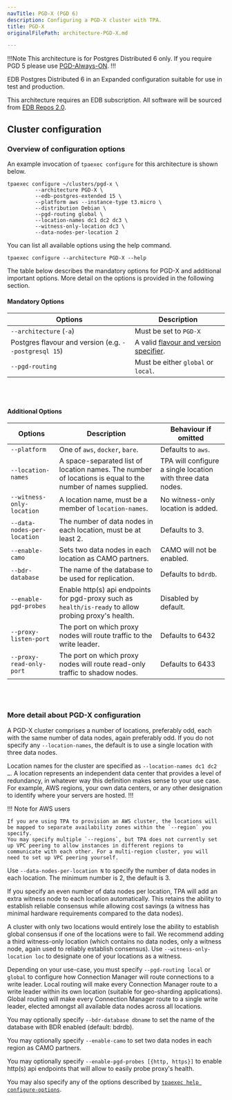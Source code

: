 ```yaml
---
navTitle: PGD-X (PGD 6)
description: Configuring a PGD-X cluster with TPA.
title: PGD-X
originalFilePath: architecture-PGD-X.md

---
```


!!!Note
This architecture is for Postgres Distributed 6 only.
If you require PGD 5 please use [PGD-Always-ON](architecture-PGD-Always-ON/).
!!!

EDB Postgres Distributed 6 in an Expanded configuration
suitable for use in test and production.

This architecture requires an EDB subscription.
All software will be sourced from [EDB Repos 2.0](reference/edb_repositories/).

## Cluster configuration

### Overview of configuration options

An example invocation of `tpaexec configure` for this architecture
is shown below.

```shell
tpaexec configure ~/clusters/pgd-x \
         --architecture PGD-X \
         --edb-postgres-extended 15 \
         --platform aws --instance-type t3.micro \
         --distribution Debian \
         --pgd-routing global \
         --location-names dc1 dc2 dc3 \
         --witness-only-location dc3 \
         --data-nodes-per-location 2
```

You can list all available options using the help command.

```shell
tpaexec configure --architecture PGD-X --help
```

The table below describes the mandatory options for PGD-X
and additional important options.
More detail on the options is provided in the following section.

#### Mandatory Options

| Options                                               | Description                                                                               |
| ----------------------------------------------------- | ----------------------------------------------------------------------------------------- |
| `--architecture` (`-a`)                               | Must be set to `PGD-X`                                                                    |
| Postgres flavour and version (e.g. `--postgresql 15`) | A valid [flavour and version specifier](tpaexec-configure/#postgres-flavour-and-version). |
| `--pgd-routing`                                       | Must be either `global` or `local`.                                                       |

<br/><br/>

#### Additional Options

| Options                     | Description                                                                                                 | Behaviour if omitted                                        |
| --------------------------- | ----------------------------------------------------------------------------------------------------------- | ----------------------------------------------------------- |
| `--platform`                | One of `aws`, `docker`, `bare`.                                                                             | Defaults to `aws`.                                          |
| `--location-names`          | A space-separated list of location names. The number of locations is equal to the number of names supplied. | TPA will configure a single location with three data nodes. |
| `--witness-only-location`   | A location name, must be a member of `location-names`.                                                      | No witness-only location is added.                          |
| `--data-nodes-per-location` | The number of data nodes in each location, must be at least 2.                                              | Defaults to 3.                                              |
| `--enable-camo`             | Sets two data nodes in each location as CAMO partners.                                                      | CAMO will not be enabled.                                   |
| `--bdr-database`            | The name of the database to be used for replication.                                                        | Defaults to `bdrdb`.                                        |
| `--enable-pgd-probes`       | Enable http(s) api endpoints for pgd-proxy such as `health/is-ready` to allow probing proxy's health.       | Disabled by default.                                        |
| `--proxy-listen-port`       | The port on which proxy nodes will route traffic to the write leader.                                       | Defaults to 6432                                            |
| `--proxy-read-only-port`    | The port on which proxy nodes will route read-only traffic to shadow nodes.                                 | Defaults to 6433                                            |

<br/><br/>

### More detail about PGD-X configuration

A PGD-X cluster comprises a number of locations, preferably odd,
each with the same number of data nodes, again preferably odd. If you do
not specify any `--location-names`, the default is to use a single
location with three data nodes.

Location names for the cluster are specified as
`--location-names dc1 dc2 …`. A location represents an independent
data center that provides a level of redundancy, in whatever way
this definition makes sense to your use case. For example, AWS
regions, your own data centers, or any other designation to identify
where your servers are hosted.
!!!

!!! Note for AWS users

    If you are using TPA to provision an AWS cluster, the locations will
    be mapped to separate availability zones within the `--region` you
    specify.
    You may specify multiple `--regions`, but TPA does not currently set
    up VPC peering to allow instances in different regions to
    communicate with each other. For a multi-region cluster, you will
    need to set up VPC peering yourself.

Use `--data-nodes-per-location N` to specify the number of data
nodes in each location. The minimum number is 2, the default is 3.

If you specify an even number of data nodes per location, TPA will add
an extra witness node to each location automatically. This retains the
ability to establish reliable consensus while allowing cost savings (a
witness has minimal hardware requirements compared to the data nodes).

A cluster with only two locations would entirely lose the ability to
establish global consensus if one of the locations were to fail. We
recommend adding a third witness-only location (which contains no data
nodes, only a witness node, again used to reliably establish consensus).
Use `--witness-only-location loc` to designate one of your locations as
a witness.

Depending on your use-case, you must specify `--pgd-routing local`
or `global` to configure how Connection Manager will route connections to a write
leader. Local routing will make every Connection Manager route to a write leader
within its own location (suitable for geo-sharding applications). Global
routing will make every Connection Manager route to a single write leader, elected
amongst all available data nodes across all locations.

You may optionally specify `--bdr-database dbname` to set the name of
the database with BDR enabled (default: bdrdb).

You may optionally specify `--enable-camo` to set two data nodes in
each region as CAMO partners.

You may optionally specify `--enable-pgd-probes [{http, https}]` to
enable http(s) api endpoints that will allow to easily probe proxy's health.

You may also specify any of the options described by
[`tpaexec help configure-options`](tpaexec-configure/).
